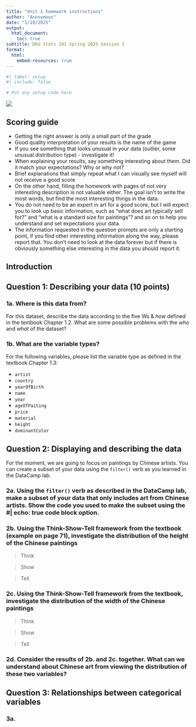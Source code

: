 ```yaml
---
title: "Unit 1 homework instructions"
author: "Anonymous"
date: "1/19/2025"
output:
  html_document:
    toc: true
subtitle: DKU Stats 101 Spring 2025 Session 3
format: 
  html:
    embed-resources: true
---
```


```r
#| label: setup
#| include: false

# Put any setup code here
```

![](art.jpg)

## Scoring guide

- Getting the right answer is only a small part of the grade
- Good quality interpretation of your results is the name of the game
- If you see something that looks unusual in your data (outlier, some unusual distribution type) - investigate it! 
- When explaining your results, say something interesting about them. Did it match your expectations? Why or why not? 
- Brief explanations that simply repeat what I can visually see myself will not receive a good score
- On the other hand, filling the homework with pages of not very interesting description is not valuable either. The goal isn't to write the most words, but find the most interesting things in the data.
- You do not need to be an expert in art for a good score, but I will expect you to look up basic information, such as "what does art typically sell for?" and "what is a standard size for paintings"? and so on to help you understand and set expectations your data.
- The information requested in the question prompts are only a starting point, if you find other interesting information along the way, please report that. You don't need to look at the data forever but if there is obviously something else interesting in the data you should report it.

## Introduction

## Question 1: Describing your data (10 points)

### 1a. Where is this data from?

For this dataset, describe the data according to the five Ws & *how* defined in the textbook Chapter 1.2. What are some possible problems with the *who* and *what* of the dataset?

### 1b. What are the variable types?

For the following variables, please list the variable type as defined in the textbook Chapter 1.3:

- `artist` 
- `country` 
- `yearOfBirth`
- `name`
- `year`
- `ageOfPaiting`
- `price`
- `material`
- `height`
- `dominantColor`

## Question 2: Displaying and describing the data

For the moment, we are going to focus on paintings by Chinese artists. You can create a subset of your data using the `filter()` verb as you learned in the DataCamp lab. 

### 2a. Using the `filter()` verb as described in the DataCamp lab, make a subset of your data that only includes art from Chinese artists. Show the code you used to make the subset using the #| echo: true code block option.

### 2b. Using the Think-Show-Tell framework from the textbook (example on page 71), investigate the distribution of the height of the Chinese paintings

> Think

> Show

> Tell

### 2c. Using the Think-Show-Tell framework from the textbook, investigate the distribution of the width of the Chinese paintings

> Think 

> Show 

> Tell

### 2d. Consider the results of 2b. and 2c. together. What can we understand about Chinese art from viewing the distribution of these two variables?

## Question 3: Relationships between categorical variables

### 3a. 